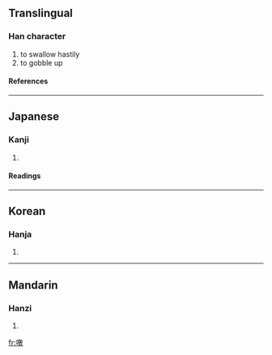 ==Translingual==
===Han character===
{{Han char|rn=30|rad=口|as=12|sn=15|four=|canj=口卜木大 (RYDK)}}
# to swallow hastily
# to gobble up
====References====
{{Han ref|kx=0208.210|dkj=04301|dj=0431.160|hdz=10685.180|uh=564B|ud=22091}}
----
==Japanese==
===Kanji===
{{ja-kanji|grade=|rs=口12}}
# {{defn|Japanese}} 
====Readings====
{{ja-readings|on=[[とん]] (ton), [[くわく]] (kuwaku)|kun=[[たたく]] (tataku)}}
----
==Korean==
===Hanja===
{{ko-hanja|hangeul=톤|rv=ton|mr=t'on}}
# {{defn|Korean}}
----
==Mandarin==
===Hanzi===
{{cmn-hanzi|pin=[[tūn]] (tun1)|wg=t'un<sup>1</sup>}}
# {{defn|Mandarin}}

[[fr:噋]]